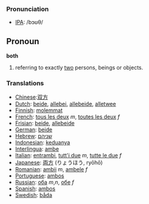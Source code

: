 === Pronunciation ===
*[[w:IPA|IPA]]: /bɔʊθ/

==Pronoun==
'''both'''

#referring to exactly [[two]] persons, beings or objects.

===Translations===
*[[Chinese]]:[[双方]]
*[[Dutch]]: [[beide]], [[allebei]], [[allebeide]], [[alletwee]]
*[[Finnish]]: [[molemmat]]
*[[French]]: [[tous les deux]] ''m'', [[toutes les deux]] ''f''
*[[Frisian]]: [[beide]], [[allebeide]]
*[[German]]: [[beide]]
*[[Hebrew]]: [[שניהם]]
*[[Indonesian]]: [[dua|keduanya]]
*[[Interlingua]]: [[ambe]]
*[[Italian]]: [[entrambi]], [[tutt'i due]] ''m'', [[tutte le due]] ''f''
*[[Japanese]]: [[両方]] (りょうほう, ryōhō)
*[[Romanian]]: [[ambii]] ''m'', [[ambele]] ''f''
*[[Portuguese]]: [[ambos]]
*[[Russian]]: [[оба]] ''m'',''n'', [[обе]] ''f''
*[[Spanish]]: [[ambos]]
*[[Swedish]]: [[båda]]